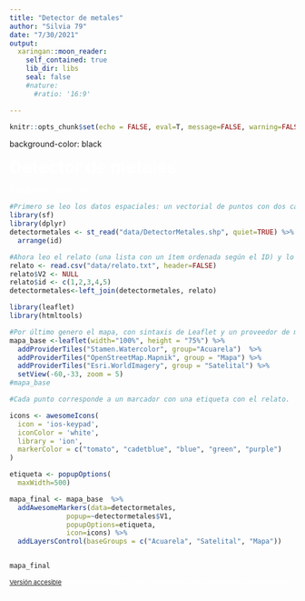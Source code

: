 ```yaml
---
title: "Detector de metales"
author: "Silvia 79"
date: "7/30/2021"
output:
  xaringan::moon_reader:
    self_contained: true
    lib_dir: libs
    seal: false
    #nature:
      #ratio: '16:9'

---
```


```r
knitr::opts_chunk$set(echo = FALSE, eval=T, message=FALSE, warning=FALSE)
```

background-color: black


<span style="color: white; font-size: 30px">**Detector de metales**</span>

<span style="color: white;">_Seudónimo:_  Silvia 79</span>


```r
#Primero se leo los datos espaciales: un vectorial de puntos con dos campos, ID (un posible orden de la lectura) y lugar (el nombre de la ciudad o sitio). El relato asociado a cada punto tiene más de 254 caracteres, por lo que no puede guardarse en un campo del archivo vectorial.
library(sf)
library(dplyr)
detectormetales <- st_read("data/DetectorMetales.shp", quiet=TRUE) %>%
  arrange(id)
```

```r
#Ahora leo el relato (una lista con un ítem ordenada según el ID) y lo asigno a cada punto georreferenciado.
relato <- read.csv("data/relato.txt", header=FALSE)
relato$V2 <- NULL
relato$id <- c(1,2,3,4,5)
detectormetales<-left_join(detectormetales, relato)
```

```r
library(leaflet)
library(htmltools)
```

```r
#Por último genero el mapa, con sintaxis de Leaflet y un proveedor de mapa base de OpenStreetMap que simula una acuarela.
mapa_base <-leaflet(width="100%", height = "75%") %>% 
  addProviderTiles("Stamen.Watercolor", group="Acuarela")  %>%
  addProviderTiles("OpenStreetMap.Mapnik", group = "Mapa") %>%
  addProviderTiles("Esri.WorldImagery", group = "Satelital") %>%
  setView(-60,-33, zoom = 5) 
#mapa_base
```

```r
#Cada punto corresponde a un marcador con una etiqueta con el relato. 

icons <- awesomeIcons(
  icon = 'ios-keypad',
  iconColor = 'white',
  library = 'ion',
  markerColor = c("tomato", "cadetblue", "blue", "green", "purple")
)

etiqueta <- popupOptions(
  maxWidth=500)

mapa_final <- mapa_base  %>%
  addAwesomeMarkers(data=detectormetales,
              popup=~detectormetales$V1,
              popupOptions=etiqueta,
              icon=icons) %>% 
  addLayersControl(baseGroups = c("Acuarela", "Satelital", "Mapa")) 


mapa_final

```

<span style="color: white; font-size: 11px; float: right">
[Versión accesible](https://github.com/nmorandeira/detectordemetales/blob/main/detectordemetales.md) para personas ciegas, con visión limitada u otras dificultades para interactuar con el mapa.
</span>


```r

file.copy("detectordemetales.html", to="docs/")
file.rename("docs/detectordemetales.html", to="docs/index.html")
file.remove("docs/detectordemetales.html")
file.remove("detectordemetales.html")

```
